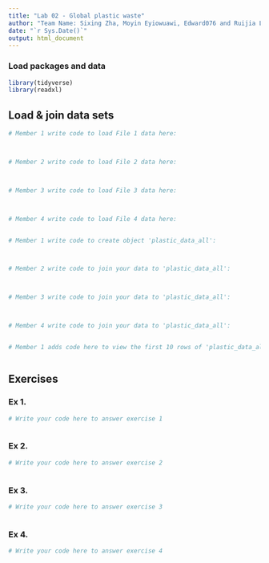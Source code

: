 ```yaml
---
title: "Lab 02 - Global plastic waste"
author: "Team Name: Sixing Zha, Moyin Eyiowuawi, Edward076 and Ruijia Liu"
date: "`r Sys.Date()`"
output: html_document
---
```


### Load packages and data

```r
library(tidyverse)
library(readxl)

```


## Load & join data sets

```r
# Member 1 write code to load File 1 data here:



# Member 2 write code to load File 2 data here:



# Member 3 write code to load File 3 data here:



# Member 4 write code to load File 4 data here:



```



```r
# Member 1 write code to create object 'plastic_data_all':



# Member 2 write code to join your data to 'plastic_data_all':



# Member 3 write code to join your data to 'plastic_data_all':



# Member 4 write code to join your data to 'plastic_data_all':



```


```r
# Member 1 adds code here to view the first 10 rows of 'plastic_data_all'



```



## Exercises

### Ex 1.

```r
# Write your code here to answer exercise 1



```



### Ex 2.

```r
# Write your code here to answer exercise 2



```


### Ex 3.

```r
# Write your code here to answer exercise 3



```


### Ex 4.

```r
# Write your code here to answer exercise 4



```
